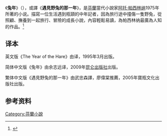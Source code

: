 {{Infobox book
| name          = 兔年
| title_orig    = Jäniksen vuosi
| translator    =
| image         = 
| caption = 
| author        = [[阿托·帕西林纳|阿托·帕西林纳]]
| cover_artist  =
| country       = {{FIN}}
| language      = [[芬兰语|芬兰语]]
| publisher     = Weilin+Göös
| pub_date      = 1975年
| english_pub_date = 
| media_type    = Print (Hardcover)
| pages         = 182
| isbn          = 951-35-1252-5
| oclc          = 2195299
}}
《'''兔年'''》（{{lang-fi|Jäniksen vuosi}}），或譯《'''遇見野兔的那一年'''》，是[[芬蘭|芬蘭]]當代小說家[[阿托·帕西林纳|阿托·帕西林纳]]1975年所著的小说。描寫一位生活遇到瓶頸的中年記者，因為旅行途中撞傷一隻野兔，從照顧、撫養到一起旅行、冒險的成長小說，內容輕鬆易讀，為帕西林纳最廣為人知的作品。<ref name=thisisFINLAND>{{Cite web|title=Arto Paasilinna|url=http://virtual.finland.fi/netcomm/news/showarticle.asp?intNWSAID=26187|accessdate=|work=Virtual Finland|archiveurl=https://web.archive.org/web/20071013220504/http://virtual.finland.fi/netcomm/news/showarticle.asp?intNWSAID=26187|archivedate=2007-10-13}}</ref>

== 译本 ==
英文版《The Year of the Hare》由{{tsl|en|Herbert Lomas (poet)||Herbert Lomas}}译，1995年3月出版。

简体中文版《兔年》由余志远译，2009年[[昆仑出版社|昆仑出版社]]出版。

繁体中文版《遇見野兔的那一年》由武忠森譯，廖偉棠推薦，2005年寶瓶文化出版社出版。

== 参考资料 ==
{{reflist}}

{{Authority control}}
[[Category:芬蘭小說|Category:芬蘭小說]]